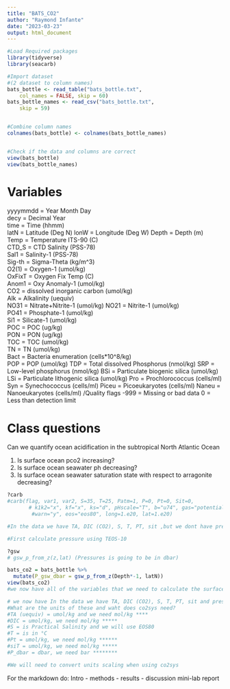 ```yaml
---
title: "BATS_CO2"
author: "Raymond Infante"
date: "2023-03-23"
output: html_document
---
```


```r
#Load Required packages
library(tidyverse)
library(seacarb)

#Import dataset
#(2 dataset to column names)
bats_bottle <- read_table("bats_bottle.txt", 
    col_names = FALSE, skip = 60)
bats_bottle_names <- read_csv("bats_bottle.txt", 
    skip = 59)


#Combine column names
colnames(bats_bottle) <- colnames(bats_bottle_names) 


#Check if the data and columns are correct
view(bats_bottle)
view(bats_bottle_names)

```
# Variables
yyyymmdd = Year Month Day   
decy   = Decimal Year     
time   = Time (hhmm)      
latN   = Latitude (Deg N) 
lonW   = Longitude (Deg W)
Depth  = Depth (m)                  
Temp   = Temperature ITS-90 (C)    
CTD_S  = CTD Salinity (PSS-78)      
Sal1   = Salinity-1 (PSS-78)        
Sig-th = Sigma-Theta (kg/m^3)       
O2(1)  = Oxygen-1 (umol/kg)          
OxFixT = Oxygen Fix Temp (C)        
Anom1  = Oxy Anomaly-1 (umol/kg)    
CO2    = dissolved inorganic carbon (umol/kg)              
Alk    = Alkalinity (uequiv)        
NO31   = Nitrate+Nitrite-1 (umol/kg)
NO21   = Nitrite-1 (umol/kg)        
PO41   = Phosphate-1 (umol/kg)      
Si1    = Silicate-1 (umol/kg)       
POC    = POC (ug/kg)                
PON    = PON (ug/kg)                
TOC    = TOC (umol/kg)                
TN     = TN (umol/kg)  
Bact   = Bacteria enumeration (cells*10^8/kg)   
POP    = POP (umol/kg)
TDP    = Total dissolved Phosphorus (nmol/kg)
SRP    = Low-level phosphorus (nmol/kg)
BSi    = Particulate biogenic silica (umol/kg)
LSi    = Particulate lithogenic silica  (umol/kg)
Pro    = Prochlorococcus (cells/ml)
Syn    = Synechococcus (cells/ml)
Piceu  = Picoeukaryotes (cells/ml)
Naneu  = Nanoeukaryotes (cells/ml)
/Quality flags
-999 = Missing or bad data
 0 = Less than detection limit



# Class questions
Can we quantify ocean acidification in the subtropical North Atlantic Ocean

1) Is surface ocean pco2 increasing?
2) Is surface ocean seawater ph decreasing?
3) Is surface ocean seawater saturation state with respect to arragonite decreasing? 


```r
?carb
#carb(flag, var1, var2, S=35, T=25, Patm=1, P=0, Pt=0, Sit=0,
       # k1k2="x", kf="x", ks="d", pHscale="T", b="u74", gas="potential", 
        #warn="y", eos="eos80", long=1.e20, lat=1.e20)

#In the data we have TA, DIC (CO2), S, T, PT, sit ,but we dont have pressure

#First calculate pressure using TEOS-10

?gsw
# gsw_p_from_z(z,lat) (Pressures is going to be in dbar)

bats_co2 = bats_bottle %>% 
  mutate(P_gsw_dbar = gsw_p_from_z(Depth*-1, latN))
view(bats_co2)
#we now have all of the variables that we need to calculate the surface water chemistry at the BATS station, but that we need to be very careful about our units. 

# we now have In the data we have TA, DIC (CO2), S, T, PT, sit and pressure
#What are the units of these and waht does co2sys need?
#TA (uequiv) = umol/kg and we need mol/kg ****
#DIC = umol/kg, we need mol/kg *****
#S = is Practical Salinity and we will use EOS80
#T = is in °C
#Pt = umol/kg, we need mol/kg ******
#siT = umol/kg, we need mol/kg *****
#P_dbar = dbar, we need bar ********

#We will need to convert units scaling when using co2sys
```

For the markdown do:
Intro - methods - results - discussion mini-lab report